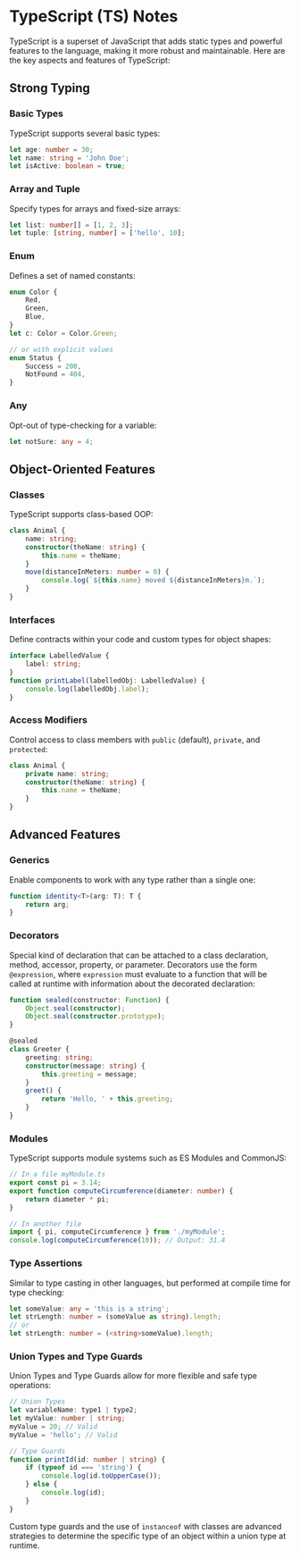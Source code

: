 # TypeScript (TS) Notes

TypeScript is a superset of JavaScript that adds static types and powerful features to the language, making it more robust and maintainable. Here are the key aspects and features of TypeScript:

## Strong Typing

### Basic Types

TypeScript supports several basic types:

```typescript
let age: number = 30;
let name: string = 'John Doe';
let isActive: boolean = true;
```

### Array and Tuple

Specify types for arrays and fixed-size arrays:

```typescript
let list: number[] = [1, 2, 3];
let tuple: [string, number] = ['hello', 10];
```

### Enum

Defines a set of named constants:

```typescript
enum Color {
	Red,
	Green,
	Blue,
}
let c: Color = Color.Green;

// or with explicit values
enum Status {
	Success = 200,
	NotFound = 404,
}
```

### Any

Opt-out of type-checking for a variable:

```typescript
let notSure: any = 4;
```

## Object-Oriented Features

### Classes

TypeScript supports class-based OOP:

```typescript
class Animal {
	name: string;
	constructor(theName: string) {
		this.name = theName;
	}
	move(distanceInMeters: number = 0) {
		console.log(`${this.name} moved ${distanceInMeters}m.`);
	}
}
```

### Interfaces

Define contracts within your code and custom types for object shapes:

```typescript
interface LabelledValue {
	label: string;
}
function printLabel(labelledObj: LabelledValue) {
	console.log(labelledObj.label);
}
```

### Access Modifiers

Control access to class members with `public` (default), `private`, and `protected`:

```typescript
class Animal {
	private name: string;
	constructor(theName: string) {
		this.name = theName;
	}
}
```

## Advanced Features

### Generics

Enable components to work with any type rather than a single one:

```typescript
function identity<T>(arg: T): T {
	return arg;
}
```

### Decorators

Special kind of declaration that can be attached to a class declaration, method, accessor, property, or parameter. Decorators use the form `@expression`, where `expression` must evaluate to a function that will be called at runtime with information about the decorated declaration:

```typescript
function sealed(constructor: Function) {
	Object.seal(constructor);
	Object.seal(constructor.prototype);
}

@sealed
class Greeter {
	greeting: string;
	constructor(message: string) {
		this.greeting = message;
	}
	greet() {
		return 'Hello, ' + this.greeting;
	}
}
```

### Modules

TypeScript supports module systems such as ES Modules and CommonJS:

```typescript
// In a file myModule.ts
export const pi = 3.14;
export function computeCircumference(diameter: number) {
	return diameter * pi;
}

// In another file
import { pi, computeCircumference } from './myModule';
console.log(computeCircumference(10)); // Output: 31.4
```

### Type Assertions

Similar to type casting in other languages, but performed at compile time for type checking:

```typescript
let someValue: any = 'this is a string';
let strLength: number = (someValue as string).length;
// or
let strLength: number = (<string>someValue).length;
```

### Union Types and Type Guards

Union Types and Type Guards allow for more flexible and safe type operations:

```typescript
// Union Types
let variableName: type1 | type2;
let myValue: number | string;
myValue = 20; // Valid
myValue = 'hello'; // Valid

// Type Guards
function printId(id: number | string) {
	if (typeof id === 'string') {
		console.log(id.toUpperCase());
	} else {
		console.log(id);
	}
}
```

Custom type guards and the use of `instanceof` with classes are advanced strategies to determine the specific type of an object within a union type at runtime.
